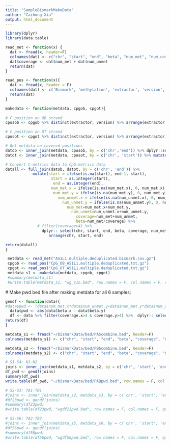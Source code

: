 ```yaml
---
title: "SampleBismarkMakeData"
author: "Caihong Xia"
output: html_document
---
```


```r
library(dplyr)
library(data.table)

read_met <- function(x) {
  dat <- fread(x, header=F)
  colnames(dat) <- c("chr", "start", "end", "beta", "num_met", "num_unmet")
  dat$coverage <- dat$num_met + dat$num_unmet
  return(dat)
}

read_pos <- function(x){
  dat <- fread(x, header = F)
  colnames(dat) <- c('Bismark', 'methylation', 'extractor', 'version', 'v0.22.3')
  return(dat)
}

makedata <- function(metdata, cpgob, cpgot){
  
# C position on OB strand
cposob <- cpgob %>% distinct(extractor, version) %>% arrange(extractor, version) %>% rename("extractor"="chr", "version"="end") %>% dplyr:: select(chr, end)

# C position on OT strand
cposot <- cpgot %>% distinct(extractor, version) %>% arrange(extractor, version) %>% rename("extractor"="chr", "version"="start") %>% dplyr:: select(chr, start)

# Get metdata on covered positions
datob <- inner_join(metdata, cposob, by = c('chr','end')) %>% dplyr::select(chr, end, num_met, num_unmet)
datot <- inner_join(metdata, cposot, by = c('chr', 'start')) %>% mutate(end=start+1) %>% dplyr::select(chr, start, end, num_met, num_unmet)

# Convert C-metrics data to CpG-metrics data
datall <- full_join(datob, datot, by = c('chr', 'end')) %>% 
            mutate(start = ifelse(is.na(start), end-1, start),
                    start = as.integer(start),
                     end = as.integer(end),
                    num_met.x = ifelse(is.na(num_met.x), 0, num_met.x),
                     num_met.y = ifelse(is.na(num_met.y), 0, num_met.y),
                       num_unmet.x = ifelse(is.na(num_unmet.x), 0, num_unmet.x),
                         num_unmet.y = ifelse(is.na(num_unmet.y), 0, num_unmet.y),
                           num_met=num_met.x+num_met.y, 
                             num_unmet=num_unmet.x+num_unmet.y,
                               coverage=num_met+num_unmet,
                               beta=num_met/coverage) %>% 
              # filter(coverage>4) %>% 
                dplyr:: select(chr, start, end, beta, coverage, num_met, num_unmet) %>% 
                   arrange(chr, start, end)

return(datall)
}

```


```r

 metdata <- read_met("AS1L1.multiple.deduplicated.bismark.cov.gz")
 cpgob <- read_pos("CpG_OB_AS1L1.multiple.deduplicated.txt.gz")
 cpgot <- read_pos("CpG_OT_AS1L1.multiple.deduplicated.txt.gz")
 metdata_s1 <- makedata(metdata, cpgob, cpgot)
 #summary(metdata_s1)
 #write.table(metdata_s1, "wg_s1n.bed", row.names = F, col.names = F, quote = F, sep = "\t")

```
 
 # Make pwd bed file after making metdata for all 6 samples;
 
```r
 
gendf <- function(data){
#data$pwd <- (data$num_met.x*data$num_unmet.y+data$num_met.y*data$num_unmet.x)/data$coverage.x/data$coverage.y
  data$pwd <- abs(data$beta.x - data$beta.y)
  df <- data %>% filter(coverage.x>4 & coverage.y>4) %>%  dplyr:: select(chr, start, end, pwd, beta.x, beta.y)
return(df)
}

metdata_s1 <- fread("~/bismarkData/bed/PA5combine.bed", header=F)
colnames(metdata_s1) <- c("chr", "start", "end", "beta", "coverage", "num_met", "num_unmet")

metdata_s2 <- fread("~/bismarkData/bed/PB6combine.bed", header=F)
colnames(metdata_s2) <- c("chr", "start", "end", "beta", "coverage", "num_met", "num_unmet")

# S1-S4: N1-N2
joins <- inner_join(metdata_s1, metdata_s2, by = c('chr', 'start', 'end'))
df_pwd <- gendf(joins)
summary(df_pwd)
write.table(df_pwd, "~/bismarkData/bed/PABpwd.bed", row.names = F, col.names = F, quote = F, sep = "\t")

# S2-S3: TA1-TB1
#joins <- inner_join(metdata_s2, metdata_s3, by = c('chr', 'start', 'end')) 
#df23pwd <- gendf(joins)
#summary(df23pwd)
#write.table(df23pwd, "wgdf23pwd.bed", row.names = F, col.names = F, quote = F, sep = "\t")

# S5-S6: TA2-TB2
#joins <- inner_join(metdata_s5, metdata_s6, by = c('chr', 'start', 'end'))
#df56pwd <- gendf(joins)
#summary(df56pwd)
#write.table(df56pwd, "wgdf56pwd.bed", row.names = F, col.names = F, quote = F, sep = "\t")

```
